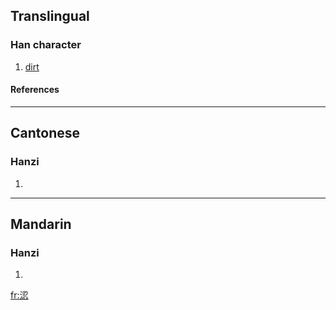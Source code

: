==Translingual==
===Han character===
{{Han char|rn=85|rad=水|as=07|sn=10|four=3713<sub>2</sub>|canj=水尸戈心 (ESIP)}}
# [[dirt]]
====References====
{{Han ref|kx=0626.170|dkj=17532|dj=1028.040|hdz=31636.070|uh=6D8A|ud=28042|bh=AF47|bd=44871}}

----
==Cantonese==
===Hanzi===
{{yue-hanzi|jyut=|y=nin5}}
# {{defn|Cantonese}}

----
==Mandarin==
===Hanzi===
{{cmn-hanzi|pin=[[liǎn]] (lian3), [[niàn]] (nian4)|wg=lien<sup>3</sup>, nien<sup>4</sup>}}
# {{defn|Mandarin}}

[[fr:涊]]